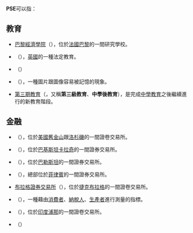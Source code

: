 '''PSE'''可以指：
==教育==
*[[巴黎經濟學院|巴黎經濟學院]]（{{Lang-en|Paris School of Economics}}），位於[[法國|法國]][[巴黎|巴黎]]的一間研究學校。
*{{Internal link helper/en|個人和社會教育|Personal and Social Education}}（{{Lang-en|Personal and Social Education}}），[[英國|英國]]的一種法定教育。
*{{Internal link helper/en|個人，社會與健康教育|Personal, Social, Health and Economic (PSHE) education}}（{{Lang-en|Personal, Social and Health Education}}）
*{{Internal link helper/en|圖片優勢效應|Picture superiority effect}}（{{Lang-en|Picture Superiority Effect}}），一種圖片跟圖像容易被記憶的現象。
*[[第三期教育|第三期教育]]（{{Lang-en|Tertiary Education}}，又稱'''第三級教育'''、'''中學後教育'''），是完成[[中學教育|中學教育]]之後繼續進行的新教育階段。
==金融==
*{{Internal link helper/en|太平洋證券交易所|Pacific Exchange}}（{{Lang-en|Pacific Exchange}}），位於[[美國|美國]][[舊金山|舊金山]]跟[[洛杉磯|洛杉磯]]的一間證卷交易所。
*{{Internal link helper/en|巴基斯坦證券交易所|Pakistan Stock Exchange}}（{{Lang-en|Pakistan Stock Exchange}}），位於[[巴基斯坦|巴基斯坦]][[卡拉奇|卡拉奇]]的一間證券交易所。
*{{Internal link helper/en|巴勒斯坦證券交易所|Palestine Exchange}}（{{Lang-en|Palestine Exchange}}），位於[[巴勒斯坦|巴勒斯坦]]的一間證券交易所。
*{{Internal link helper/en|菲律賓證券交易所|Philippine Stock Exchange}}（{{Lang-en|Philippine Stock Exchange}}），總部位於[[菲律賓|菲律賓]]{{Internal link helper/en|菲律賓證券交易所大廈|Philippine Stock Exchange Tower|證券交易所大廈}}的一間證券交易所。
*[[布拉格證券交易所|布拉格證券交易所]]（{{Lang-en|Prague Stock Exchange}}），位於[[捷克|捷克]][[布拉格|布拉格]]的一間證卷交易所。
*{{Internal link helper/en|生產者支持估算|Producer support estimate}}（{{Lang-en|Producer Support Estimate}}），一種藉由[[消費者|消費者]]、[[納稅人|納稅人]]、[[生產者|生產者]]進行測量的指標。
*{{Internal link helper/en|浦那證券交易所|Pune Stock Exchange}}（{{Lang-en|Pune Stock Exchange}}），位於[[印度|印度]][[浦那|浦那]]的一間證卷交易所。
*{{Internal link helper/en|解決問題的環境|Problem solving environment}}（{{Lang-en|Problem Solving Environment}}）
{{Disambiguation|PSE|cat=三字拉丁字母縮寫消歧義}}